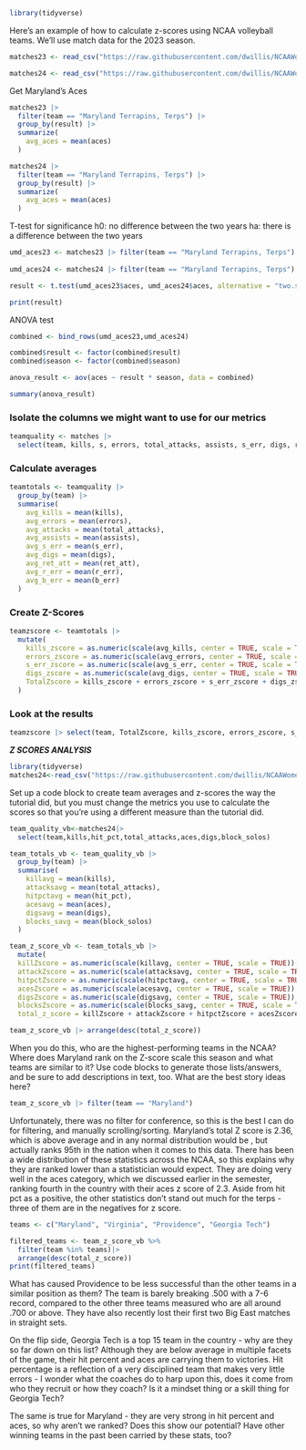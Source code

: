 ```r
library(tidyverse)
```

Here's an example of how to calculate z-scores using NCAA volleyball teams. We'll use match data for the 2023 season.

```r
matches23 <- read_csv("https://raw.githubusercontent.com/dwillis/NCAAWomensVolleyballData/main/data/ncaa_womens_volleyball_matchstats_2023.csv")

matches24 <- read_csv("https://raw.githubusercontent.com/dwillis/NCAAWomensVolleyballData/main/data/ncaa_womens_volleyball_matchstats_2024.csv")
```

Get Maryland's Aces

```r
matches23 |> 
  filter(team == "Maryland Terrapins, Terps") |> 
  group_by(result) |>
  summarize(
    avg_aces = mean(aces)
  )

matches24 |> 
  filter(team == "Maryland Terrapins, Terps") |> 
  group_by(result) |>
  summarize(
    avg_aces = mean(aces)
  )
```


T-test for significance
h0: no difference between the two years
ha: there is a difference between the two years

```r
umd_aces23 <- matches23 |> filter(team == "Maryland Terrapins, Terps") |> mutate(season=2023) #|>filter(date < '2023-09-12')
  
umd_aces24 <- matches24 |> filter(team == "Maryland Terrapins, Terps") |> mutate(season=2024)

result <- t.test(umd_aces23$aces, umd_aces24$aces, alternative = "two.sided", var.equal = TRUE)

print(result)
```

ANOVA test

```r
combined <- bind_rows(umd_aces23,umd_aces24)

combined$result <- factor(combined$result)
combined$season <- factor(combined$season)

anova_result <- aov(aces ~ result * season, data = combined)

summary(anova_result)
```







### Isolate the columns we might want to use for our metrics

```r
teamquality <- matches |> 
  select(team, kills, s, errors, total_attacks, assists, s_err, digs, ret_att, r_err, b_err)
```


### Calculate averages

```r
teamtotals <- teamquality |> 
  group_by(team) |> 
  summarise(
    avg_kills = mean(kills),
    avg_errors = mean(errors),
    avg_attacks = mean(total_attacks),
    avg_assists = mean(assists),
    avg_s_err = mean(s_err),
    avg_digs = mean(digs),
    avg_ret_att = mean(ret_att),
    avg_r_err = mean(r_err),
    avg_b_err = mean(b_err)
  )
```

### Create Z-Scores

```r
teamzscore <- teamtotals |> 
  mutate(
    kills_zscore = as.numeric(scale(avg_kills, center = TRUE, scale = TRUE)),
    errors_zscore = as.numeric(scale(avg_errors, center = TRUE, scale = TRUE)) * -1,
    s_err_zscore = as.numeric(scale(avg_s_err, center = TRUE, scale = TRUE)) * -1,
    digs_zscore = as.numeric(scale(avg_digs, center = TRUE, scale = TRUE)),
    TotalZscore = kills_zscore + errors_zscore + s_err_zscore + digs_zscore
  )
```

### Look at the results

```r
teamzscore |> select(team, TotalZscore, kills_zscore, errors_zscore, s_err_zscore, digs_zscore) |>  arrange(desc(TotalZscore))
```





***Z SCORES ANALYSIS***
```r
library(tidyverse)
matches24<-read_csv("https://raw.githubusercontent.com/dwillis/NCAAWomensVolleyballData/main/data/ncaa_womens_volleyball_matchstats_2024.csv")
```

Set up a code block to create team averages and z-scores the way the tutorial did, but you must change the metrics you use to calculate the scores so that you're using a different measure than the tutorial did.
```r
team_quality_vb<-matches24|>
  select(team,kills,hit_pct,total_attacks,aces,digs,block_solos)
```

```r
team_totals_vb <- team_quality_vb |>
  group_by(team) |> 
  summarise(
    killavg = mean(kills),
    attacksavg = mean(total_attacks),
    hitpctavg = mean(hit_pct),
    acesavg = mean(aces),
    digsavg = mean(digs),
    blocks_savg = mean(block_solos)
  )
```

```r
team_z_score_vb <- team_totals_vb |>
  mutate(
  killZscore = as.numeric(scale(killavg, center = TRUE, scale = TRUE)),
  attackZscore = as.numeric(scale(attacksavg, center = TRUE, scale = TRUE)),
  hitpctZscore = as.numeric(scale(hitpctavg, center = TRUE, scale = TRUE)),
  acesZscore = as.numeric(scale(acesavg, center = TRUE, scale = TRUE)),
  digsZscore = as.numeric(scale(digsavg, center = TRUE, scale = TRUE)),
  blocksZscore = as.numeric(scale(blocks_savg, center = TRUE, scale = TRUE)),
  total_z_score = killZscore + attackZscore + hitpctZscore + acesZscore + digsZscore + blocksZscore)

team_z_score_vb |> arrange(desc(total_z_score))
```


When you do this, who are the highest-performing teams in the NCAA? Where does Maryland rank on the Z-score scale this season and what teams are similar to it? Use code blocks to generate those lists/answers, and be sure to add descriptions in text, too. What are the best story ideas here?

```r
team_z_score_vb |> filter(team == "Maryland")
```
Unfortunately, there was no filter for conference, so this is the best I can do for filtering, and manually scrolling/sorting. Maryland's total Z score is 2.36, which is above average and in any normal distribution would be , but actually ranks 95th in the nation when it comes to this data. There has been a wide distribution of these statistics across the NCAA, so this explains why they are ranked lower than a statistician would expect. They are doing very well in the aces category, which we discussed earlier in the semester, ranking fourth in the country with their aces z score of 2.3. Aside from hit pct as a positive, the other statistics don't stand out much for the terps - three of them are in the negatives for z score. 

```r
teams <- c("Maryland", "Virginia", "Providence", "Georgia Tech")

filtered_teams <- team_z_score_vb %>%
  filter(team %in% teams)|>
  arrange(desc(total_z_score))
print(filtered_teams)
```
What has caused Providence to be less successful than the other teams in a similar position as them? The team is barely breaking .500 with a 7-6 record, compared to the other three teams measured who are all around .700 or above. They have also recently lost their first two Big East matches in straight sets. 

On the flip side, Georgia Tech is a top 15 team in the country - why are they so far down on this list? Although they are below average in multiple facets of the game, their hit percent and aces are carrying them to victories. Hit percentage is a reflection of a very disciplined team that makes very little errors - I wonder what the coaches do to harp upon this, does it come from who they recruit or how they coach? Is it a mindset thing or a skill thing for Georgia Tech? 

The same is true for Maryland - they are very strong in hit percent and aces, so why aren't we ranked? Does this show our potential? Have other winning teams in the past been carried by these stats, too?



